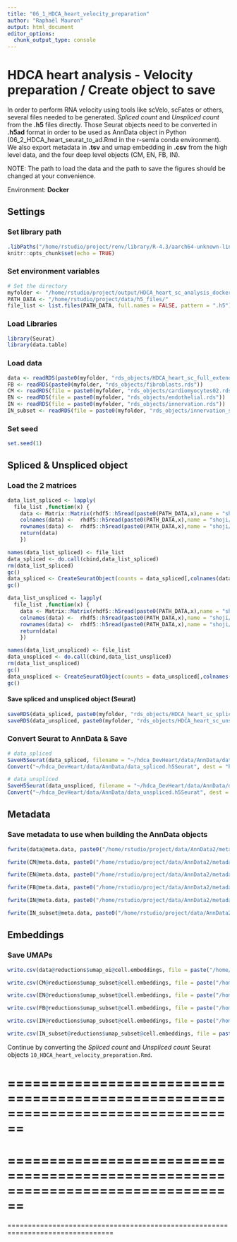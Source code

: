 ```yaml
---
title: "06_1_HDCA_heart_velocity_preparation"
author: "Raphaël Mauron"
output: html_document
editor_options: 
  chunk_output_type: console
---
```


# HDCA heart analysis - Velocity preparation / Create object to save

In order to perform RNA velocity using tools like scVelo, scFates or others, several files needed to be generated. 
*Spliced count* and *Unspliced count* from the **.h5** files directly. Those Seurat objects need to be converted in **.h5ad** format in order to be used as AnnData object in Python (06_2_HDCA_heart_seurat_to_ad.Rmd in the r-semla conda environment). We also export metadata in **.tsv** and umap embedding in **.csv** from the high level data, and the four deep level objects (CM, EN, FB, IN).

NOTE: The path to load the data and the path to save the figures should be changed at your convenience.

Environment: **Docker**


## Settings

### Set library path

```r
.libPaths("/home/rstudio/project/renv/library/R-4.3/aarch64-unknown-linux-gnu/")
knitr::opts_chunk$set(echo = TRUE)
```


### Set environment variables

```r
# Set the directory 
myfolder <- "/home/rstudio/project/output/HDCA_heart_sc_analysis_docker/"
PATH_DATA <- "/home/rstudio/project/data/h5_files/"
file_list <- list.files(PATH_DATA, full.names = FALSE, pattern = ".h5")
```


### Load Libraries

```r
library(Seurat)
library(data.table)
```


### Load data

```r
data <- readRDS(paste0(myfolder, "rds_objects/HDCA_heart_sc_full_extended.rds"))
FB <- readRDS(paste0(myfolder, "rds_objects/fibroblasts.rds"))
CM <- readRDS(file = paste0(myfolder, "rds_objects/cardiomyocytes02.rds"))
EN <- readRDS(file = paste0(myfolder, "rds_objects/endothelial.rds"))
IN <- readRDS(file = paste0(myfolder, "rds_objects/innervation.rds"))
IN_subset <- readRDS(file = paste0(myfolder, "rds_objects/innervation_selection.rds"))
```


### Set seed

```r
set.seed(1)
```


## Spliced & Unspliced object

### Load the 2 matrices

```r
data_list_spliced <- lapply( 
  file_list ,function(x) { 
    data <- Matrix::Matrix(rhdf5::h5read(paste0(PATH_DATA,x),name = "shoji/Spliced"),sparse = T)
    colnames(data) <-  rhdf5::h5read(paste0(PATH_DATA,x),name = "shoji/Cellid")
    rownames(data) <-  rhdf5::h5read(paste0(PATH_DATA,x),name = "shoji/Gene")
    return(data)
    })

names(data_list_spliced) <- file_list
data_spliced <- do.call(cbind,data_list_spliced)
rm(data_list_spliced)
gc()
data_spliced <- CreateSeuratObject(counts = data_spliced[,colnames(data)])
gc()

data_list_unspliced <- lapply( 
  file_list ,function(x) { 
    data <- Matrix::Matrix(rhdf5::h5read(paste0(PATH_DATA,x),name = "shoji/Unspliced"),sparse = T)
    colnames(data) <-  rhdf5::h5read(paste0(PATH_DATA,x),name = "shoji/Cellid")
    rownames(data) <-  rhdf5::h5read(paste0(PATH_DATA,x),name = "shoji/Gene")
    return(data)
    })

names(data_list_unspliced) <- file_list
data_unspliced <- do.call(cbind,data_list_unspliced)
rm(data_list_unspliced)
gc()
data_unspliced <- CreateSeuratObject(counts = data_unspliced[,colnames(data)])
gc()
```


#### Save spliced and unspliced object (Seurat)

```r
saveRDS(data_spliced, paste0(myfolder, "rds_objects/HDCA_heart_sc_spliced.rds"))
saveRDS(data_unspliced, paste0(myfolder, "rds_objects/HDCA_heart_sc_unspliced.rds"))
```


### Convert Seurat to AnnData & Save

```r
# data_spliced
SaveH5Seurat(data_spliced, filename = "~/hdca_DevHeart/data/AnnData/data_spliced.h5Seurat")
Convert("~/hdca_DevHeart/data/AnnData/data_spliced.h5Seurat", dest = "h5ad")

# data_unspliced
SaveH5Seurat(data_unspliced, filename = "~/hdca_DevHeart/data/AnnData/data_unspliced.h5Seurat")
Convert("~/hdca_DevHeart/data/AnnData/data_unspliced.h5Seurat", dest = "h5ad")
```


## Metadata

### Save metadata to use when building the AnnData objects

```r
fwrite(data@meta.data, paste0("/home/rstudio/project/data/AnnData2/metadata.tsv"), sep='\t', col.names = T, row.names = T, quote=F)

fwrite(CM@meta.data, paste0("/home/rstudio/project/data/AnnData2/metadata_CM.tsv"), sep='\t', col.names = T, row.names = T, quote=F)

fwrite(EN@meta.data, paste0("/home/rstudio/project/data/AnnData2/metadata_EN.tsv"), sep='\t', col.names = T, row.names = T, quote=F)

fwrite(FB@meta.data, paste0("/home/rstudio/project/data/AnnData2/metadata_FB.tsv"), sep='\t', col.names = T, row.names = T, quote=F)

fwrite(IN@meta.data, paste0("/home/rstudio/project/data/AnnData2/metadata_IN.tsv"), sep='\t', col.names = T, row.names = T, quote=F)

fwrite(IN_subset@meta.data, paste0("/home/rstudio/project/data/AnnData2/metadata_IN_selection.tsv"), sep='\t', col.names = T, row.names = T, quote=F)
```


## Embeddings

### Save UMAPs

```r
write.csv(data@reductions$umap_oi@cell.embeddings, file = paste("/home/rstudio/project/data/AnnData2/UMAP.csv",sep=""))

write.csv(CM@reductions$umap_subset@cell.embeddings, file = paste("/home/rstudio/project/data/AnnData2/UMAP_CM.csv",sep=""))

write.csv(EN@reductions$umap_subset@cell.embeddings, file = paste("/home/rstudio/project/data/AnnData2/UMAP_EN.csv",sep=""))

write.csv(FB@reductions$umap_subset@cell.embeddings, file = paste("/home/rstudio/project/data/AnnData2/UMAP_FB.csv",sep=""))

write.csv(IN@reductions$umap_subset@cell.embeddings, file = paste("/home/rstudio/project/data/AnnData2/UMAP_IN.csv",sep=""))

write.csv(IN_subset@reductions$umap_subset@cell.embeddings, file = paste("/home/rstudio/project/data/AnnData2/UMAP_IN_selection.csv",sep=""))
```


Continue by converting the *Spliced count* and *Unspliced count* Seurat objects `10_HDCA_heart_velocity_preparation.Rmd`.


================================================================================
================================================================================
================================================================================
================================================================================
================================================================================






